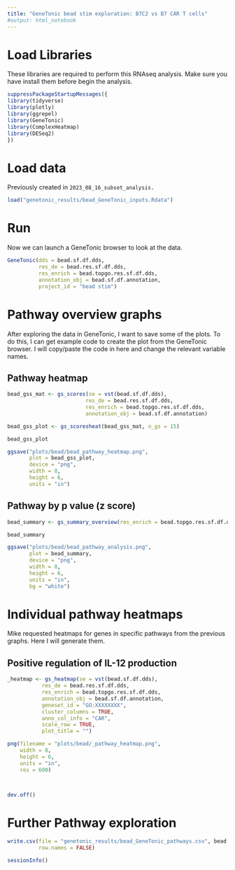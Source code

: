 ---
title: "GeneTonic bead stim exploration: B7C2 vs B7 CAR T cells"
#output: html_notebook
---

# Load Libraries

These libraries are required to perform this RNAseq analysis. Make sure you have install them before begin the analysis.

```{r load libraries}
suppressPackageStartupMessages({
library(tidyverse)
library(plotly)
library(ggrepel)
library(GeneTonic)
library(ComplexHeatmap)
library(DESeq2)
})
```

# Load data

Previously created in `2023_08_16_subset_analysis.`

```{r load genetonic inputs}
load("genetonic_results/bead_GeneTonic_inputs.Rdata")
```

# Run

Now we can launch a GeneTonic browser to look at the data.

```{r bead genetonic}
GeneTonic(dds = bead.sf.df.dds,
          res_de = bead.res.sf.df.dds,
          res_enrich = bead.topgo.res.sf.df.dds,
          annotation_obj = bead.sf.df.annotation,
          project_id = "bead stim")
```

# Pathway overview graphs

After exploring the data in GeneTonic, I want to save some of the plots. To do this, I can get example code to create the plot from the GeneTonic browser. I will copy/paste the code in here and change the relevant variable names.

## Pathway heatmap

```{r pathway heatmap}
bead_gss_mat <- gs_scores(se = vst(bead.sf.df.dds),
                         res_de = bead.res.sf.df.dds,
                         res_enrich = bead.topgo.res.sf.df.dds,
                         annotation_obj = bead.sf.df.annotation)

bead_gss_plot <- gs_scoresheat(bead_gss_mat, n_gs = 15)

bead_gss_plot
```

```{r save path heatmap}
ggsave("plots/bead/bead_pathway_heatmap.png",
       plot = bead_gss_plot,
       device = "png",
       width = 8,
       height = 6,
       units = "in")
```

## Pathway by p value (z score)

```{r pathway plot}
bead_summary <- gs_summary_overview(res_enrich = bead.topgo.res.sf.df.dds, n_gs = 15)

bead_summary
```

```{r save path plot}
ggsave("plots/bead/bead_pathway_analysis.png",
       plot = bead_summary,
       device = "png",
       width = 8,
       height = 6,
       units = "in",
       bg = "white")
```

# Individual pathway heatmaps

Mike requested heatmaps for genes in specific pathways from the previous graphs. Here I will generate them.

## Positive regulation of IL-12 production

```{r il12 heatmap}
_heatmap <- gs_heatmap(se = vst(bead.sf.df.dds),
           res_de = bead.res.sf.df.dds,
           res_enrich = bead.topgo.res.sf.df.dds,
           annotation_obj = bead.sf.df.annotation,
           geneset_id = "GO:XXXXXXXX",
           cluster_columns = TRUE,
           anno_col_info = "CAR",
           scale_row = TRUE,
           plot_title = "")
```

```{r save il-12 heatmap}
png(filename = "plots/bead/_pathway_heatmap.png",
    width = 8,
    height = 6,
    units = "in",
    res = 600)



dev.off()
```




# Further Pathway exploration

```{r save all pathway analysis}
write.csv(file = "genetonic_results/bead_GeneTonic_pathways.csv", bead.topgo.res.sf.df.dds,
          row.names = FALSE)
```







































```{r}
sessionInfo()
```